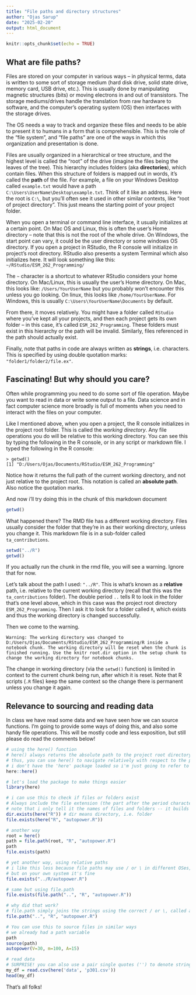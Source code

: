 ---
title: "File paths and directory structures"
author: "Ojas Sarup"
date: "2025-02-20"
output: html_document
---

```{r setup, include=FALSE}
knitr::opts_chunk$set(echo = TRUE)
```

## What are file paths?

Files are stored on your computer in various ways -- in physical terms, data is written to some sort of storage medium (hard disk drive, solid state drive, memory card, USB drive, etc.). This is usually done by manipulating magnetic structures (bits) or moving electrons in and out of transistors. The storage mediums/drives handle the translation from raw hardware to software, and the computer's operating system (OS) then interfaces with the storage drives. 

The OS needs a way to track and organize these files and needs to be able to present it to humans in a form that is comprehensible. This is the role of the "file system", and "file paths" are one of the ways in which this organization and presentation is done.

Files are usually organized in a hierarchical or tree structure, and the highest level is called the "root" of the drive (imagine the files being the leaves of the tree). This hierarchy includes folders (aka **directories**), which contain files. When this structure of folders is mapped out in words, it's called the **path** of the file. For example, a file on your Windows Desktop called `example.txt` would have a path `C:\Users\UserName\Desktop\example.txt`. Think of it like an address. Here the root is `C:\`, but you'll often see it used in other similar contexts, like "root of project directory". This just means the starting point of your project folder.

When you open a terminal or command line interface, it usually initializes at a certain point. On Mac OS and Linux, this is often the user's Home directory -- note that this is not the root of the whole drive. On Windows, the start point can vary, it could be the user directory or some windows OS directory. If you open a project in RStudio, the R console will initialize in project's root directory. RStudio also presents a system Terminal which also initializes here. It will look something like this:
`~/RStudio/ESM_262_Programming/`

The `~` character is a shortcut to whatever RStudio considers your home directory. On Mac/Linux, this is usually the user's Home directory. On Mac, this looks like: `/Users/YourUserName` but you probably won't encounter this unless you go looking. On linux, this looks like `/home/YourUserName`. For Windows, this is usually `C:\Users\YourUserName\Documents` by default.

From there, it moves relatively. You might have a folder called `RStudio` where you've kept all your projects, and then each project gets its own folder -- in this case, it's called `ESM_262_Programming`. These folders must exist in this hierarchy or the path will be invalid. Similarly, files referenced in the path should actually exist.

Finally, note that paths in code are always written as **strings**, i.e. characters. This is specified by using double quotation marks: `"folder1/folder2/file.ex"`.


## Fascinating! But why should you care?

Often while programming you need to do some sort of file operation. Maybe you want to read in data or write some output to a file. Data science and in fact computer science more broadly is full of moments when you need to interact with the files on your computer.

Like I mentioned above, when you open a project, the R console initializes in the project root folder. This is called the *working directory*. Any file operations you do will be relative to this working directory. You can see this by typing the following in the R console, or in any script or markdown file. I typed the following in the R console:
```
> getwd()
[1] "D:/Users/Ojas/Documents/RStudio/ESM_262_Programming"
```

Notice how it returns the full path of the current working directory, and not just relative to the project root. This notation is called an **absolute path**. Also notice the quotation marks.

And now i'll try doing this in the chunk of this markdown document
```{r cars}
getwd()
```
What happened there? The RMD file has a different working directory. Files usually consider the folder that they're in as their working directory, unless you change it. This markdown file is in a sub-folder called `ta_contributions`.

```{r}
setwd("../R")
getwd()
```
If you actually run the chunk in the rmd file, you will see a warning. Ignore that for now.

Let's talk about the path I used: `"../R"`. This is what's known as a **relative** path, i.e. relative to the current working directory (recall that this was the `ta_contributions` folder). The double period `..` tells R to look in the folder that's one level above, which in this case was the project root directory `ESM_262_Programming`. Then I ask it to look for a folder called `R`, which exists and thus the working directory is changed successfully.

Then we come to the warning. 
```
Warning: The working directory was changed to D:/Users/Ojas/Documents/RStudio/ESM_262_Programming/R inside a notebook chunk. The working directory will be reset when the chunk is finished running. Use the knitr root.dir option in the setup chunk to change the working directory for notebook chunks.
```
The change in working directory (via the `setwd()` function) is limited in context to the current chunk being run, after which it is reset. Note that R scripts (`.R` files) keep the same context so the change there is permanent unless you change it again.

## Relevance to sourcing and reading data

In class we have read some data and we have seen how we can source functions. I'm going to provide some ways of doing this, and also some handy file operations. This will be mostly code and less exposition, but still please do read the comments below!

```{r}
# using the here() function
# here() always returns the absolute path to the project root directory, so you don't need  to care about the working directory
# thus, you can use here() to navigate relatively with respect to the project root
# i don't have the 'here' package loaded so i'm just going to refer to the correct namespace...
here::here()

# let's load the package to make things easier
library(here)

# i can use this to check if files or folders exist
# Always include the file extension (the part after the period character)
# note that i only tell it the names of files and folders -- it builds the path by itself
dir.exists(here("R")) # dir means directory, i.e. folder
file.exists(here("R", "autopower.R"))

# another way
root = here()
path = file.path(root, "R", "autopower.R")
path
file.exists(path)

# yet another way, using relative paths
# i like this less because file paths may use / or \ in different OSes, and file.path() and here() take care of that for you
# but on your own system it's fine
file.exists("../R/autopower.R")

# same but using file.path
file.exists(file.path("..", "R", "autopower.R"))

# why did that work?
# file.path simply joins the strings using the correct / or \, called a separator
file.path("..", "R", "autopower.R")

# You can use this to source files in similar ways
# we already had a path variable
path
source(path)
autopower(V=30, m=100, A=15)

# read data
# SURPRISE! you can also use a pair single quotes ('') to denote strings
my_df = read.csv(here('data', 'p301.csv'))
head(my_df)
```

That's all folks!
